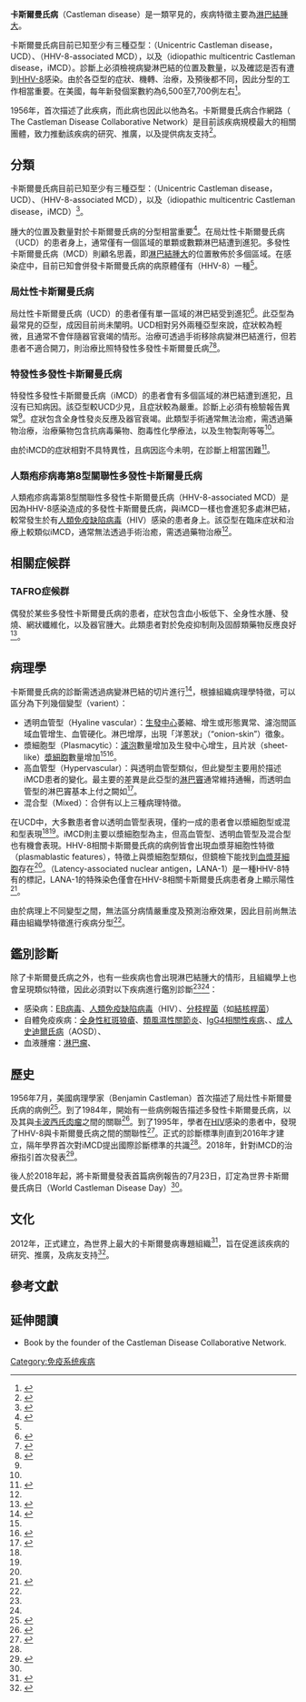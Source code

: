 {{NoteTA|G1=ME}}
{{Infobox medical condition (new)
| name            = 卡斯爾曼氏病
| synonyms        = 巨淋巴結增生（Giant lymph node hyperplasia）、類淋巴性錯構瘤（lymphoid hamartoma）、血管濾泡性淋巴結增生（angiofollicular lymph node hyperplasia）、血管瘤性類淋巴缺陷瘤（angiomatous lymphoid hamartoma）
| image           = Castleman disease - high mag.jpg
| caption         = 卡斯爾曼氏病患者的淋巴病理切片，圖中可以看到萎縮的生發中心（germinal center）及增厚的被套區（mantle zone）。圖中貫穿生發中心且細胞較少的粉紅透明構造為硬化的血管，此病理特徵稱為「棒棒糖徵象」（"lollipop" sign），[[苏木精-伊红染色|H&E染色]]。
| pronounce       =
| field           =
| symptoms        =
| complications   =
| onset           =
| duration        =
| types           =
| causes          =
| risks           =
| diagnosis       =
| differential    =
| prevention      =
| treatment       =
| medication      =
| prognosis       =
| frequency       =
| deaths          =
|alt=
}}

'''卡斯爾曼氏病'''（Castleman disease）是一類罕見的{{tsl|en|lymphoproliferative disorder|淋巴增生性疾患}}，疾病特徵主要為[[淋巴結腫大|淋巴結腫大]]。

卡斯爾曼氏病目前已知至少有三種亞型：{{tsl|en|Unicentric Castleman disease|局灶性卡斯爾曼氏病}}（Unicentric Castleman disease，UCD）、{{tsl|en|HHV-8-associated MCD|HHV-8相關性卡斯爾曼氏病|人類疱疹病毒第8型關聯性多發性卡斯爾曼氏病}}（HHV-8-associated MCD），以及{{tsl|en|Idiopathic multicentric Castleman disease|特發性多發性卡斯爾曼氏病}}（idiopathic multicentric Castleman disease，iMCD）。診斷上必須檢視病變淋巴結的位置及數量，以及確認是否有遭到[[人類疱疹病毒第8型|HHV-8]]感染。由於各亞型的症狀、機轉、治療，及預後都不同，因此分型的工作相當重要。在美國，每年新發個案數約為6,500至7,700例左右<ref name=":8">{{Cite journal|last1=Yu|first1=Li|last2=Tu|first2=Meifeng|last3=Cortes|first3=Jorge|last4=Xu-Monette|first4=Zijun Y.|last5=Miranda|first5=Roberto N.|last6=Zhang|first6=Jun|last7=Orlowski|first7=Robert Z.|last8=Neelapu|first8=Sattva|last9=Boddu|first9=Prajwal C.|last10=Akosile|first10=Mary A.|last11=Uldrick|first11=Thomas S.|date=2017-03-23|title=Clinical and pathological characteristics of HIV- and HHV-8–negative Castleman disease|journal=Blood|language=|volume=129|issue=12|pages=1658–1668|doi=10.1182/blood-2016-11-748855|pmid=28100459|pmc=5364343|issn=0006-4971|doi-access=free}}</ref>。

1956年，{{tsl|en|Benjamin Castleman|班傑明‧卡斯爾曼|班傑明‧卡斯爾曼}}首次描述了此疾病，而此病也因此以他為名。卡斯爾曼氏病合作網路（ The Castleman Disease Collaborative Network）是目前該疾病規模最大的相關團體，致力推動該疾病的研究、推廣，以及提供病友支持<ref>{{Cite web|url=https://cdcn.org/|title=Castleman Disease Collaborative Network|website=CDCN|language=|access-date=2019-12-30|archive-date=2021-02-02|archive-url=https://web.archive.org/web/20210202172706/https://cdcn.org/|dead-url=no}}</ref>。

== 分類 ==
卡斯爾曼氏病目前已知至少有三種亞型：{{tsl|en|Unicentric Castleman disease|局灶性卡斯爾曼氏病}}（Unicentric Castleman disease，UCD）、{{tsl|en|HHV-8-associated MCD|HHV-8相關性卡斯爾曼氏病|人類疱疹病毒第8型關聯性多發性卡斯爾曼氏病}}（HHV-8-associated MCD），以及{{tsl|en|Idiopathic multicentric Castleman disease|特發性多發性卡斯爾曼氏病}}（idiopathic multicentric Castleman disease，iMCD）<ref>{{Cite web|title=What Is Castleman Disease?|url=https://www.cancer.org/cancer/castleman-disease/about/what-is-castleman-disease.html|access-date=2020-10-25|website=www.cancer.org|language=|archive-date=2021-01-15|archive-url=https://web.archive.org/web/20210115173652/https://www.cancer.org/cancer/castleman-disease/about/what-is-castleman-disease.html|dead-url=no}}</ref>。

{{tsl|en|List of lymph nodes of the human body|人類淋巴結列表|淋巴結}}腫大的位置及數量對於卡斯爾曼氏病的分型相當重要<ref name=":4">{{cite journal|authorlink1=David Fajgenbaum | vauthors = Fajgenbaum DC, Shilling D | title = Castleman Disease Pathogenesis | journal = Hematology/Oncology Clinics of North America | volume = 32 | issue = 1 | pages = 11–21 | date = February 2018 | pmid = 29157613 | doi = 10.1016/j.hoc.2017.09.002 }}</ref>。在局灶性卡斯爾曼氏病（UCD）的患者身上，通常僅有一個區域的單顆或數顆淋巴結遭到進犯。多發性卡斯爾曼氏病（MCD）則顧名思義，即[[淋巴結腫大|淋巴結腫大]]的位置散佈於多個區域。在感染症中，目前已知會併發卡斯爾曼氏病的病原體僅有{{tsl|en|Kaposi's sarcoma-associated herpesvirus|人類疱疹病毒第8型|}}（HHV-8）一種<ref name=":4" />。

=== 局灶性卡斯爾曼氏病 ===
局灶性卡斯爾曼氏病（UCD）的患者僅有單一區域的淋巴結受到進犯<ref name=":7">{{Cite journal|last1=Yu|first1=Li|last2=Tu|first2=Meifeng|last3=Cortes|first3=Jorge|last4=Xu-Monette|first4=Zijun Y.|last5=Miranda|first5=Roberto N.|last6=Zhang|first6=Jun|last7=Orlowski|first7=Robert Z.|last8=Neelapu|first8=Sattva|last9=Boddu|first9=Prajwal C.|last10=Akosile|first10=Mary A.|last11=Uldrick|first11=Thomas S.|date=2017-03-23|title=Clinical and pathological characteristics of HIV- and HHV-8–negative Castleman disease|journal=Blood|language=|volume=129|issue=12|pages=1658–1668|doi=10.1182/blood-2016-11-748855|pmid=28100459|pmc=5364343|issn=0006-4971|doi-access=free}}</ref>。此亞型為最常見的亞型，成因目前尚未闡明。UCD相對另外兩種亞型來說，症狀較為輕微，且通常不會伴隨器官衰竭的情形。治療可透過手術移除病變淋巴結進行，但若患者不適合開刀，則治療比照特發性多發性卡斯爾曼氏病<ref name=":5">{{cite journal | vauthors = Oksenhendler E, Boutboul D, Fajgenbaum D, Mirouse A, Fieschi C, Malphettes M, Vercellino L, Meignin V, Gérard L, Galicier L | title = The full spectrum of Castleman disease: 273 patients studied over 20 years | journal = British Journal of Haematology | volume = 180 | issue = 2 | pages = 206–216 | date = January 2018 | pmid = 29143319 | doi = 10.1111/bjh.15019 | doi-access = free }}</ref><ref name=":6">{{cite journal | vauthors = Talat N, Belgaumkar AP, Schulte KM | title = Surgery in Castleman's disease: a systematic review of 404 published cases | url = https://archive.org/details/sim_annals-of-surgery_2012-04_255_4/page/677 | journal = Annals of Surgery | volume = 255 | issue = 4 | pages = 677–84 | date = April 2012 | pmid = 22367441 | doi = 10.1097/SLA.0b013e318249dcdc | s2cid = 7553851 }}</ref>。

=== 特發性多發性卡斯爾曼氏病 ===
特發性多發性卡斯爾曼氏病（iMCD）的患者會有多個區域的淋巴結遭到進犯，且沒有已知病因。該亞型較UCD少見，且症狀較為嚴重。診斷上必須有檢驗報告異常<ref name=":5" />。症狀包含全身性發炎反應及器官衰竭。此類型手術通常無法治癒，需透過藥物治療，治療藥物包含抗病毒藥物、胞毒性化學療法，以及生物製劑等等<ref name=":8" />。

由於iMCD的症狀相對不具特異性，且病因迄今未明，在診斷上相當困難<ref name=":9">{{Cite journal |last1=Iwaki |first1=Noriko |last2=Fajgenbaum |first2=David C. |last3=Nabel |first3=Christopher S. |last4=Gion |first4=Yuka |last5=Kondo |first5=Eisei |last6=Kawano |first6=Mitsuhiro |last7=Masunari |first7=Taro |last8=Yoshida |first8=Isao |last9=Moro |first9=Hiroshi |last10=Nikkuni |first10=Koji |last11=Takai |first11=Kazue |date=2016 |title=Clinicopathologic analysis of TAFRO syndrome demonstrates a distinct subtype of HHV-8-negative multicentric Castleman disease |journal=American Journal of Hematology |language= |volume=91 |issue=2 |pages=220–226 |doi=10.1002/ajh.24242 |pmid=26805758 |s2cid=521845 |issn=1096-8652|doi-access=free }}</ref>。

=== 人類疱疹病毒第8型關聯性多發性卡斯爾曼氏病 ===
人類疱疹病毒第8型關聯性多發性卡斯爾曼氏病（HHV-8-associated MCD）是因為HHV-8感染造成的多發性卡斯爾曼氏病，與iMCD一樣也會進犯多處淋巴結，較常發生於有[[人類免疫缺陷病毒|人類免疫缺陷病毒]]（HIV）感染的患者身上。該亞型在臨床症狀和治療上較類似iMCD，通常無法透過手術治癒，需透過藥物治療<ref name=":5" />。

== 相關症候群 ==

=== '''TAFRO症候群''' ===
偶發於某些多發性卡斯爾曼氏病的患者，症狀包含血小板低下、全身性水腫、發燒、網狀纖維化，以及器官腫大。此類患者對於免疫抑制劑及固醇類藥物反應良好<ref>{{Cite journal |last1=Iwaki |first1=Noriko |last2=Fajgenbaum |first2=David C. |last3=Nabel |first3=Christopher S. |last4=Gion |first4=Yuka |last5=Kondo |first5=Eisei |last6=Kawano |first6=Mitsuhiro |last7=Masunari |first7=Taro |last8=Yoshida |first8=Isao |last9=Moro |first9=Hiroshi |last10=Nikkuni |first10=Koji |last11=Takai |first11=Kazue |date=2016 |title=Clinicopathologic analysis of TAFRO syndrome demonstrates a distinct subtype of HHV-8-negative multicentric Castleman disease |journal=American Journal of Hematology |language= |volume=91 |issue=2 |pages=220–226 |doi=10.1002/ajh.24242 |pmid=26805758 |s2cid=521845 |issn=1096-8652|doi-access=free }}</ref>。

== 病理學 ==
卡斯爾曼氏病的診斷需透過病變淋巴結的切片進行<ref name=":2">{{cite journal | vauthors = Fajgenbaum DC, Uldrick TS, Bagg A, Frank D, Wu D, Srkalovic G, Simpson D, Liu AY, Menke D, Chandrakasan S, Lechowicz MJ, Wong RS, Pierson S, Paessler M, Rossi JF, Ide M, Ruth J, Croglio M, Suarez A, Krymskaya V, Chadburn A, Colleoni G, Nasta S, Jayanthan R, Nabel CS, Casper C, Dispenzieri A, Fosså A, Kelleher D, Kurzrock R, Voorhees P, Dogan A, Yoshizaki K, van Rhee F, Oksenhendler E, Jaffe ES, Elenitoba-Johnson KS, Lim MS | display-authors = 6 | title = International, evidence-based consensus diagnostic criteria for HHV-8-negative/idiopathic multicentric Castleman disease | journal = Blood | volume = 129 | issue = 12 | pages = 1646–1657 | date = March 2017 | pmid = 28087540 | pmc = 5364342 | doi = 10.1182/blood-2016-10-746933 }}</ref>，根據組織病理學特徵，可以區分為下列幾個變型（varient）：
* 透明血管型（Hyaline vascular）：[[生發中心|生發中心]]萎縮、{{tsl|en|Follicular dendritic cells|濾泡樹突細胞|}}增生或形態異常、濾泡間區域血管增生、血管硬化。淋巴{{tsl|en|mantle zone|被套區|}}增厚，出現「洋蔥狀」（“onion-skin”）徵象。
* 漿細胞型（Plasmacytic）：[[淋巴結|濾泡]]數量增加及生發中心增生，且片狀（sheet-like）[[浆细胞|漿細胞]]數量增加<ref name=":2" /><ref name=":3">{{cite journal|title=Hyaline-vascular and plasma-cell types of giant lymph node hyperplasia of the mediastinum and other locations|url=https://archive.org/details/sim_cancer_1972-03_29_3/page/670|date=March 1972|journal=Cancer|issue=3|doi=10.1002/1097-0142(197203)29:3<670::aid-cncr2820290321>3.0.co;2-#|volume=29|pages=670–83|pmid=4551306|vauthors=Keller AR, Hochholzer L, Castleman B}}</ref>。
* 高血管型（Hypervascular）：與透明血管型類似，但此變型主要用於描述iMCD患者的變化。最主要的差異是此亞型的[[淋巴結|淋巴竇]]通常維持通暢，而透明血管型的淋巴竇基本上付之闕如<ref name=":10">{{Cite journal|title=Pathology of Castleman Disease|url=https://www.hemonc.theclinics.com/article/S0889-8588(17)30144-2/abstract|last=Wu|first=David|last2=Lim|first2=Megan S.|date=2018-02-01|journal=Hematology/Oncology Clinics|issue=1|doi=10.1016/j.hoc.2017.09.004|volume=32|pages=37–52|language=|issn=0889-8588|pmid=29157618|last3=Jaffe|first3=Elaine S.}}</ref>。
*混合型（Mixed）：合併有以上三種病理特徵。

在UCD中，大多數患者會以透明血管型表現，僅約一成的患者會以漿細胞型或混和型表現<ref name=":6" /><ref name=":10" />。iMCD則主要以漿細胞型為主，但高血管型、透明血管型及混合型也有機會表現。HHV-8相關卡斯爾曼氏病的病例皆會出現血漿芽細胞性特徵（plasmablastic features），特徵上與漿細胞型類似，但鏡檢下能找到[[血漿芽細胞|血漿芽細胞]]存在<ref name=":2" />。{{tsl|en|LANA|LANA|潛伏期相關核蛋白-1}}（Latency-associated nuclear antigen，LANA-1）是一種HHV-8特有的標記，LANA-1的特殊染色僅會在HHV-8相關卡斯爾曼氏病患者身上顯示陽性<ref name=":1">{{cite journal | vauthors = Liu AY, Nabel CS, Finkelman BS, Ruth JR, Kurzrock R, van Rhee F, Krymskaya VP, Kelleher D, Rubenstein AH, Fajgenbaum DC | title = Idiopathic multicentric Castleman's disease: a systematic literature review | journal = The Lancet. Haematology | volume = 3 | issue = 4 | pages = e163–75 | date = April 2016 | pmid = 27063975 | doi = 10.1016/S2352-3026(16)00006-5 }}</ref>。

由於病理上不同變型之間，無法區分病情嚴重度及預測治療效果，因此目前尚無法藉由組織學特徵進行疾病分型<ref name=":2" />。

== 鑑別診斷 ==
除了卡斯爾曼氏病之外，也有一些疾病也會出現淋巴結腫大的情形，且組織學上也會呈現類似特徵，因此必須對以下疾病進行鑑別診斷<ref name=":2" /><ref name=":10" />：

* 感染病：[[人類疱疹病毒第四型|EB病毒]]、[[人類免疫缺陷病毒|人類免疫缺陷病毒]]（HIV）、[[结核病|分枝桿菌]]（如[[結核桿菌|結核桿菌]]）
* 自體免疫疾病：[[全身性紅斑狼瘡|全身性紅斑狼瘡]]、[[類風濕性關節炎|類風濕性關節炎]]、[[IgG4相关性疾病|IgG4相關性疾病]]、{{tsl|en|Hemophagocytic lymphohistiocytosis|噬血球性淋巴組織球增生症}}、[[成人史迪爾氏病|成人史迪爾氏病]]（AOSD）、{{tsl|en|Autoimmune lymphoproliferative syndrome|自體免疫淋巴增生症候群}}
* 血液腫瘤：[[淋巴瘤|淋巴瘤]]、{{tsl|en|Follicular dendritic cell sarcoma|濾泡樹突細胞肉瘤}}

== 歷史 ==
1956年7月，美國病理學家{{tsl|en|Benjamin Castleman|班傑明‧卡斯爾曼|班傑明‧卡斯爾曼}}（Benjamin Castleman）首次描述了局灶性卡斯爾曼氏病的病例<ref name=":0">{{Cite journal|last1=Castleman|first1=B.|last2=Iverson|first2=L.|last3=Menendez|first3=V. P.|date=July 1956|title=Localized mediastinal lymphnode hyperplasia resembling thymoma|journal=Cancer|volume=9|issue=4|pages=822–830|issn=0008-543X|pmid=13356266|doi=10.1002/1097-0142(195607/08)9:4<822::aid-cncr2820090430>3.0.co;2-4|doi-access=free}}</ref>。到了1984年，開始有一些病例報告描述多發性卡斯爾曼氏病，以及其與[[卡波西氏肉瘤|卡波西氏肉瘤]]之間的關聯<ref>{{cite journal | vauthors = Chen KT | title = Multicentric Castleman's disease and Kaposi's sarcoma | journal = The American Journal of Surgical Pathology | volume = 8 | issue = 4 | pages = 287–93 | date = April 1984 | pmid = 6711739 | doi=10.1097/00000478-198404000-00006| s2cid = 38948699 }}</ref>。到了1995年，學者在[[人類免疫缺陷病毒|HIV]]感染的患者中，發現了HHV-8與卡斯爾曼氏病之間的關聯性<ref>{{cite journal | vauthors = Soulier J, Grollet L, Oksenhendler E, Cacoub P, Cazals-Hatem D, Babinet P, d'Agay MF, Clauvel JP, Raphael M, Degos L | display-authors = 6 | title = Kaposi's sarcoma-associated herpesvirus-like DNA sequences in multicentric Castleman's disease | journal = Blood | volume = 86 | issue = 4 | pages = 1276–80 | date = August 1995 | doi = 10.1182/blood.V86.4.1276.bloodjournal8641276 | pmid = 7632932 | doi-access = free }}</ref>。正式的診斷標準則直到2016年才建立，隔年學界首次對iMCD提出國際診斷標準的共識<ref name=":2" />。2018年，針對iMCD的治療指引首次發表<ref>{{Cite journal|last1=van Rhee|first1=Frits|last2=Voorhees|first2=Peter|last3=Dispenzieri|first3=Angela|last4=Fosså|first4=Alexander|last5=Srkalovic|first5=Gordan|last6=Ide|first6=Makoto|last7=Munshi|first7=Nikhil|last8=Schey|first8=Stephen|last9=Streetly|first9=Matthew|date=2018-09-04|title=International, evidence-based consensus treatment guidelines for idiopathic multicentric Castleman disease|journal=Blood|volume=132|issue=20|pages=blood-2018-07-862334|doi=10.1182/blood-2018-07-862334|issn=1528-0020|pmid=30181172|pmc=6238190}}</ref>。

後人於2018年起，將卡斯爾曼發表首篇病例報告的7月23日，訂定為世界卡斯爾曼氏病日（World Castleman Disease Day）<ref name=":0" />。

==文化==
2012年，{{tsl|en|Castleman Disease Collaborative Network|卡斯爾曼氏病合作網路|}}正式建立，為世界上最大的卡斯爾曼病專題組織<ref>{{Cite web|url=https://cdcn.org/|title=Castleman Disease Collaborative Network|publisher=CDCN|language=|access-date=2019-12-30|archive-date=2021-02-02|archive-url=https://web.archive.org/web/20210202172706/https://cdcn.org/|dead-url=no}}</ref>，旨在促進該疾病的研究、推廣，及病友支持<ref>{{Cite journal|last1=Fajgenbaum|first1=David C.|last2=Ruth|first2=Jason R.|last3=Kelleher|first3=Dermot|last4=Rubenstein|first4=Arthur H.|date=April 2016|title=The collaborative network approach: a new framework to accelerate Castleman's disease and other rare disease research|journal=[[柳葉刀_(雜誌)|The Lancet Haematology]] |volume=3|issue=4|pages=e150–152|doi=10.1016/S2352-3026(16)00007-7|issn=2352-3026|pmid=27063967}}</ref>。

== 參考文獻 ==
{{Reflist|2}}

== 延伸閱讀 ==
* {{Cite book |last=Fajgenbaum |first=David |year=2019 |title=Chasing My Cure: A Doctor's Race to Turn Hope into Action; a Memoir |url=https://books.google.com/books?id=OK1_DwAAQBAJ |location=New York |publisher=Ballantine Books |isbn=9781524799618 |oclc=1144129598 |access-date=2021-02-03 |archive-date=2021-05-17 |archive-url=https://web.archive.org/web/20210517153258/https://books.google.com/books?id=OK1_DwAAQBAJ |dead-url=no }} Book by the founder of the Castleman Disease Collaborative Network.

{{Medical resources
|  DiseasesDB      = 2165 
|  ICD10           = {{ICD10|D47.4}}
|  ICD9            = {{ICD9|785.6}} 
|  ICDO            = 
|  OMIM            = 
|  MedlinePlus     = 
|  eMedicineSubj   = 
|  eMedicineTopic  = 
|  MeshID          = D005871
}}

[[Category:免疫系统疾病|Category:免疫系统疾病]]